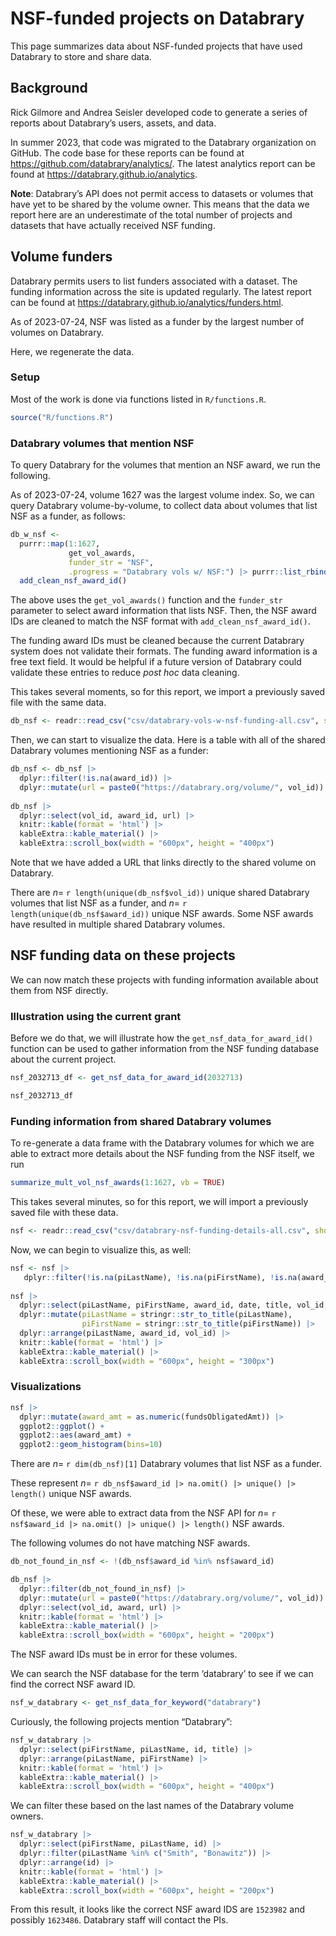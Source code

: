 # NSF-funded projects on Databrary

This page summarizes data about NSF-funded projects that have used Databrary
to store and share data.

## Background  {-}

Rick Gilmore and Andrea Seisler developed code to generate a series of reports 
about Databrary's users, assets, and data.

In summer 2023, that code was migrated to the Databrary organization on GitHub.
The code base for these reports can be found at <https://github.com/databrary/analytics/>.
The latest analytics report can be found at <https://databrary.github.io/analytics>.

**Note**: Databrary's API does not permit access to datasets or volumes that have yet to be shared by the volume owner.
This means that the data we report here are an underestimate of the total number of projects and datasets that have actually received NSF funding.

## Volume funders {-}

Databrary permits users to list funders associated with a dataset.
The funding information across the site is updated regularly.
The latest report can be found at <https://databrary.github.io/analytics/funders.html>.

As of 2023-07-24, NSF was listed as a funder by the largest number of volumes on Databrary.

Here, we regenerate the data.

### Setup {-}

Most of the work is done via functions listed in `R/functions.R`.

```r
source("R/functions.R")
```

### Databrary volumes that mention NSF {-}

To query Databrary for the volumes that mention an NSF award, we run the following.

As of 2023-07-24, volume 1627 was the largest volume index.
So, we can query Databrary volume-by-volume, to collect data about volumes that list NSF as a funder, as follows:

```r
db_w_nsf <-
  purrr::map(1:1627,
             get_vol_awards,
             funder_str = "NSF",
             .progress = "Databrary vols w/ NSF:") |> purrr::list_rbind() |>
  add_clean_nsf_award_id()
```

The above uses the `get_vol_awards()` function and the `funder_str` parameter to select award information that lists NSF. Then, the NSF award IDs are cleaned to match the NSF format with `add_clean_nsf_award_id()`.

::: {.rmdnote}

The funding award IDs must be cleaned because the current Databrary system does not validate their formats. 
The funding award information is a free text field.
It would be helpful if a future version of Databrary could validate these entries to reduce *post hoc* data cleaning.

:::

This takes several moments, so for this report, we import a previously saved file with the same data.

```r
db_nsf <- readr::read_csv("csv/databrary-vols-w-nsf-funding-all.csv", show_col_types = FALSE)
```

Then, we can start to visualize the data. Here is a table with all of the shared Databrary volumes mentioning NSF as a funder:

```r
db_nsf <- db_nsf |>
  dplyr::filter(!is.na(award_id)) |>
  dplyr::mutate(url = paste0("https://databrary.org/volume/", vol_id))
  
db_nsf |>
  dplyr::select(vol_id, award_id, url) |>
  knitr::kable(format = 'html') |>
  kableExtra::kable_material() |>
  kableExtra::scroll_box(width = "600px", height = "400px")
```

::: {.rmdnote}

Note that we have added a URL that links directly to the shared volume on Databrary.

:::

There are $n=$ `r length(unique(db_nsf$vol_id))` unique shared Databrary volumes that list NSF as a funder, and $n=$ `r length(unique(db_nsf$award_id))` unique NSF awards.
Some NSF awards have resulted in multiple shared Databrary volumes.

## NSF funding data on these projects {-}

We can now match these projects with funding information available about them from NSF directly.

### Illustration using the current grant {-}

Before we do that, we will illustrate how the `get_nsf_data_for_award_id()` function can be used to gather information from the NSF funding database about the current project.

```r
nsf_2032713_df <- get_nsf_data_for_award_id(2032713)

nsf_2032713_df
```

### Funding information from shared Databrary volumes

To re-generate a data frame with the Databrary volumes for which we are able to extract more details about the NSF funding from the NSF itself, we run

```r
summarize_mult_vol_nsf_awards(1:1627, vb = TRUE)
```

This takes several minutes, so for this report, we will import a previously saved file with these data.

```r
nsf <- readr::read_csv("csv/databrary-nsf-funding-details-all.csv", show_col_types = FALSE)
```

Now, we can begin to visualize this, as well:

```r
nsf <- nsf |>
   dplyr::filter(!is.na(piLastName), !is.na(piFirstName), !is.na(award_id))
 
nsf |>
  dplyr::select(piLastName, piFirstName, award_id, date, title, vol_id, fundsObligatedAmt) |>
  dplyr::mutate(piLastName = stringr::str_to_title(piLastName),
                piFirstName = stringr::str_to_title(piFirstName)) |>
  dplyr::arrange(piLastName, award_id, vol_id) |>
  knitr::kable(format = 'html') |>
  kableExtra::kable_material() |>
  kableExtra::scroll_box(width = "600px", height = "300px")
```

### Visualizations

```r
nsf |>
  dplyr::mutate(award_amt = as.numeric(fundsObligatedAmt)) |>
  ggplot2::ggplot() +
  ggplot2::aes(award_amt) +
  ggplot2::geom_histogram(bins=10)
```

There are $n=$ `r dim(db_nsf)[1]` Databrary volumes that list NSF as a funder.

These represent $n=$ `r db_nsf$award_id |> na.omit() |> unique() |> length()` unique NSF awards.

Of these, we were able to extract data from the NSF API for $n=$ `r nsf$award_id |> na.omit() |> unique() |> length()` NSF awards.

The following volumes do not have matching NSF awards.

```r
db_not_found_in_nsf <- !(db_nsf$award_id %in% nsf$award_id)

db_nsf |>
  dplyr::filter(db_not_found_in_nsf) |>
  dplyr::mutate(url = paste0("https://databrary.org/volume/", vol_id)) |>
  dplyr::select(vol_id, award, url) |>
  knitr::kable(format = 'html') |>
  kableExtra::kable_material() |>
  kableExtra::scroll_box(width = "600px", height = "200px")
```

The NSF award IDs must be in error for these volumes.

We can search the NSF database for the term 'databrary' to see if we can find the correct
NSF award ID.

```r
nsf_w_databrary <- get_nsf_data_for_keyword("databrary")
```

Curiously, the following projects mention "Databrary":

```r
nsf_w_databrary |>
  dplyr::select(piFirstName, piLastName, id, title) |>
  dplyr::arrange(piLastName, piFirstName) |>
  knitr::kable(format = 'html') |>
  kableExtra::kable_material() |>
  kableExtra::scroll_box(width = "600px", height = "400px")
```

We can filter these based on the last names of the Databrary volume owners.

```r
nsf_w_databrary |>
  dplyr::select(piFirstName, piLastName, id) |>
  dplyr::filter(piLastName %in% c("Smith", "Bonawitz")) |>
  dplyr::arrange(id) |>
  knitr::kable(format = 'html') |>
  kableExtra::kable_material() |>
  kableExtra::scroll_box(width = "600px", height = "200px")
```

From this result, it looks like the correct NSF award IDS are `1523982` and possibly `1623486`.
Databrary staff will contact the PIs.